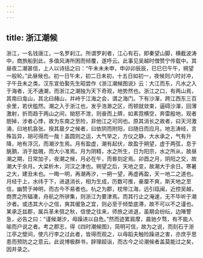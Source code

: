 ```yaml
---
---
---
```

title: 浙江潮候
---




浙江，一名钱唐江，一名罗刹江。所谓罗刹者，江心有石，即秦望山脚，横截波涛中，商旅船到此，多值风涛所困而倾覆，遂呼云。此事见吴越时僧赞宁传载中。其昼夜二潮甚信，上人以诗括之曰：“午未未未申，申卯卯辰辰，巳巳巳午午，朔望一般轮。”此昼候也。初一日午未，初二日未初，十五日如初一，夜候则六时对冲，子午丑未之类。汉东宣伯褧先生昭尝作《浙江潮候图说》云：大江而东，凡水之入于海者，无不通潮，而浙江之潮独为天下奇观，地势然也。浙江之口，有两山焉，其南曰龛山，其北曰赭山，并峙于江海之会，谓之海门。下有沙潬，跨江西东三百余里，若伏槛然。潮之入于浙江也，发乎浩渺之区，而顿就敛束，逼碍沙潬，回薄激射，折而趋于两山之间，拗怒不泄，则奋而上隮，如素霓横空，奔雷殷地，观者胆掉，涉者心悸，故为东南之至险，非他江之可同也。原其消长之故者，曰天河激涌，曰地机翕张。揆其晨夕之候者，曰依阴而附阳，曰随日而应月。地志涛经，言殊旨异，胡可得而一哉！盖圆则之运，大气举之，方仪之静，大水承之，气有升降，地有浮沉，而潮汐生焉。月有盈虚，潮有起伏，故盈于朔望，虚于两弦，息于朓朒，消于朏魄，而大小准焉。月为阴精，水之所生，日为阳宗，水之所从，故昼潮之期，日常加子，夜潮之候，月必在午，而晷刻定焉。卯酉之月，阴阳之交，故潮大于余月。大梁析木，河汉之津也。朔望之后，天地之变，故潮大于余日。寒暑之大，建丑未也。一晦一明，再潮再汐，一朔一望，再虚再盈，天一地二之道也。月经于上，水纬于下，进退消长，相为生成，历数可推，豪厘不爽，斯天地之至信，幽赞于神明，而古今不易者也。杭之为郡，枕带江海，远引瓯闽，近控吴越，商贾之所辐凑，舟航之所骈集，则浙江为要津焉。而其行止之淹速，无不毕听于潮汐者。或违其大小之信，爽其缓急之宜，则必至于倾垫底滞，故不可以不之谨也。某承乏兹郡，属兵革未弭之秋，信使之往来，师旅之进退，虽期会纷纭，边陲警急，必告之曰：“谨候潮汐，毋躁进以自危。”然而迹累肩摩，晨驰夕骛，有不能人喻而户说之者。考之郡志，得《四时潮候图》，简明可信，故为之说，而刻石于浙江亭之壁间，使凡行李之过此者，皆得而观之，以毋蹈夫触险躁进之害，亦庶乎思患而预防之之意云。此说博极群书，辞理超诣，而古今之论潮候者盖莫能过之矣，因并录之。